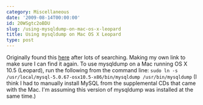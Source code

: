 ```yaml
---
category: Miscellaneous
date: '2009-08-14T00:00:00'
id: 20WSgtc2oBDU
slug: /using-mysqldump-on-mac-os-x-leopard
title: Using mysqldump on Mac OS X Leopard
type: post
---
```


Originally found this
[here](http://www.themomorohoax.com/2008/12/29/use-mysqldump-with-leopard)
after lots of searching. Making my own link to make sure I can find
it again. To use mysqldump on a Mac running OS X 10.5 (Leopard),
run the following from the command line:
`sudo ln -s /usr/local/mysql-5.0.67-osx10.5-x86/bin/mysqldump /usr/bin/mysqldump`
(I think I had to manually install MySQL from the supplemental CDs
that came with the Mac. I'm assuming this version of mysqldump was
installed at the same time.)